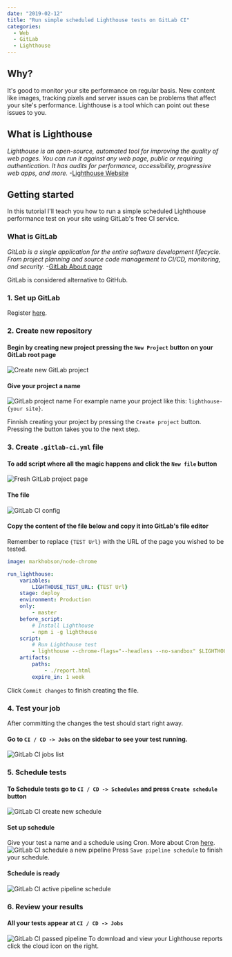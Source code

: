 ```yaml
---
date: "2019-02-12"
title: "Run simple scheduled Lighthouse tests on GitLab CI"
categories:
  - Web
  - GitLab
  - Lighthouse
---
```

## Why?
It's good to monitor your site performance on regular basis. New content like images, tracking pixels and server issues can be problems that affect your site's performance. Lighthouse is a tool which can point out these issues to you.
## What is Lighthouse
*Lighthouse is an open-source, automated tool for improving the quality of web pages. You can run it against any web page, public or requiring authentication. It has audits for performance, accessibility, progressive web apps, and more.*
-[Lighthouse Website](https://developers.google.com/web/tools/lighthouse/)

## Getting started
In this tutorial I'll teach you how to run a simple scheduled Lighthouse performance test on your site using GitLab's free CI service.
### What is GitLab
*GitLab is a single application for the entire software development lifecycle. From project planning and source code management to CI/CD, monitoring, and security.*
-[GitLab About page](https://about.gitlab.com/)

GitLab is considered alternative to GitHub.
### 1. Set up GitLab
Register [here](https://gitlab.com/users/sign_in).
### 2. Create new repository
#### Begin by creating new project pressing the `New Project` button on your GitLab root page
![Create new GitLab project](./create-new-gitlab-project.png)
#### Give your project a name
![GitLab project name](./gitlab-project-name.png)
For example name your project like this: `lighthouse-{your site}`.

Finnish creating your project by pressing the `Create project` button. Pressing the button takes you to the next step.
### 3. Create `.gitlab-ci.yml` file
#### To add script where all the magic happens and click the `New file` button
![Fresh GitLab project page](./fresh-gitlab-project-page.png)
#### The file
![GitLab CI config](./gitlab-ci-config.png)
#### Copy the content of the file below and copy it into GitLab's file editor
Remember to replace `{TEST Url}` with the URL of the page you wished to be tested. 
```yml
image: markhobson/node-chrome

run_lighthouse:
    variables:
        LIGHTHOUSE_TEST_URL: {TEST Url}
    stage: deploy
    environment: Production
    only:
        - master
    before_script: 
        # Install Lighthouse
        - npm i -g lighthouse
    script:
        # Run Lighthouse test
        - lighthouse --chrome-flags="--headless --no-sandbox" $LIGHTHOUSE_TEST_URL --output html --output-path ./report.html
    artifacts:
        paths:
            - ./report.html
        expire_in: 1 week
```
Click `Commit changes` to finish creating the file. 
### 4. Test your job
After committing the changes the test should start right away.
#### Go to `CI / CD -> Jobs` on the sidebar to see your test running.
![GitLab CI jobs list](./gitlab-ci-jobs-list.png)
### 5. Schedule tests
#### To Schedule tests go to `CI / CD -> Schedules` and press `Create schedule` button
![GitLab CI create new schedule](./gitlab-ci-create-new-schedule.png)
#### Set up schedule
Give your test a name and a schedule using Cron. More about Cron [here](https://en.wikipedia.org/wiki/Cron).
![GitLab CI schedule a new pipeline](./gitlab-ci-schedule-a-new-pipeline.png)
Press `Save pipeline schedule` to finish your schedule.
#### Schedule is ready
![GitLab CI active pipeline schedule](./gitlab-ci-active-pipeline-schedule.png)
### 6. Review your results
#### All your tests appear at `CI / CD -> Jobs`
![GitLab CI passed pipeline](./gitlab-ci-passed-pipeline.png)
To download and view your Lighthouse reports click the cloud icon on the right.